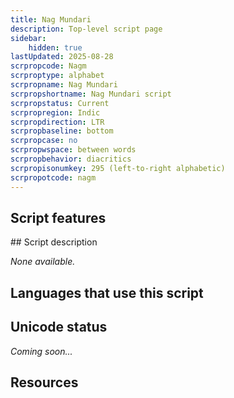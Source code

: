 ```yaml
---
title: Nag Mundari
description: Top-level script page
sidebar:
    hidden: true
lastUpdated: 2025-08-28
scrpropcode: Nagm
scrproptype: alphabet
scrpropname: Nag Mundari
scrpropshortname: Nag Mundari script
scrpropstatus: Current
scrpropregion: Indic
scrpropdirection: LTR
scrpropbaseline: bottom
scrpropcase: no
scrpropwspace: between words
scrpropbehavior: diacritics
scrpropisonumkey: 295 (left-to-right alphabetic)
scrpropotcode: nagm
---
```



## Script features

<ScriptInfo />
## Script description

_None available._

## Languages that use this script

<WsList script='Nagm' wsMax='5' />

## Unicode status

_Coming soon..._

## Resources

<ScriptResources detailSummary='seemore' />

